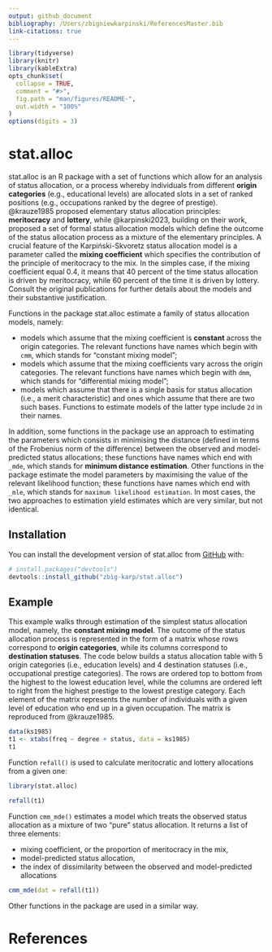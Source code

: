 ```yaml
---
output: github_document
bibliography: /Users/zbigniewkarpinski/ReferencesMaster.bib
link-citations: true
---
```


<!-- README.md is generated from README.Rmd. Please edit that file -->

```r
library(tidyverse)
library(knitr)
library(kableExtra)
opts_chunk$set(
  collapse = TRUE,
  comment = "#>",
  fig.path = "man/figures/README-",
  out.width = "100%"
)
options(digits = 3)
```

# stat.alloc

<!-- badges: start -->

<!-- badges: end -->

stat.alloc is an R package with a set of functions which allow for an analysis of status allocation, or a process whereby individuals from different **origin categories** (e.g., educational levels) are allocated slots in a set of ranked positions (e.g., occupations ranked by the degree of prestige). @krauze1985 proposed elementary status allocation principles: **meritocracy** and **lottery**, while @karpinski2023, building on their work, proposed a set of formal status allocation models which define the outcome of the status allocation process as a mixture of the elementary principles. A crucial feature of the Karpiński-Skvoretz status allocation model is a parameter called the **mixing coefficient** which specifies the contribution of the principle of meritocracy to the mix. In the simples case, if the mixing coefficient equal 0.4, it means that 40 percent of the time status allocation is driven by meritocracy, while 60 percent of the time it is driven by lottery. Consult the original publications for further details about the models and their substantive justification.

Functions in the package stat.alloc estimate a family of status allocation models, namely:

- models which assume that the mixing coefficient is **constant** across the origin categories. The relevant functions have names which begin with `cmm`, which stands for "constant mixing model";
- models which assume that the mixing coefficients vary across the origin categories. The relevant functions have names which begin with `dmm`, which stands for "differential mixing model";
- models which assume that there is a single basis for status allocation (i.e., a merit characteristic) and ones which assume that there are two such bases. Functions to estimate models of the latter type include `2d` in their names.

In addition, some functions in the package use an approach to estimating the parameters which consists in minimising the distance (defined in terms of the Frobenius norm of the difference) between the observed and model-predicted status allocations; these functions have names which end with `_mde`, which stands for **minimum distance estimation**. Other functions in the package estimate the model parameters by maximising the value of the relevant likelihood function; these functions have names which end with `_mle`, which stands for `maximum likelihood estimation`. In most cases, the two approaches to estimation yield estimates which are very similar, but not identical.

## Installation

You can install the development version of stat.alloc from [GitHub](https://github.com/) with:

``` r
# install.packages("devtools")
devtools::install_github("zbig-karp/stat.alloc")
```

## Example

This example walks through estimation of the simplest status allocation model, namely, the **constant mixing model**. The outcome of the status allocation process is represented in the form of a matrix whose rows correspond to **origin categories**, while its columns correspond to **destination statuses**. The code below builds a status allocation table with 5 origin categories (i.e., education levels) and 4 destination statuses (i.e., occupational prestige categories). The rows are ordered top to bottom from the highest to the lowest education level, while the columns are ordered left to right from the highest prestige to the lowest prestige category. Each element of the matrix represents the number of individuals with a given level of education who end up in a given occupation. The matrix is reproduced from @krauze1985.

```r

data(ks1985)
t1 <- xtabs(freq ~ degree + status, data = ks1985)
t1
```

Function `refall()` is used to calculate meritocratic and lottery allocations from a given one:

```r
library(stat.alloc)

refall(t1)
```

Function `cmm_mde()` estimates a model which treats the observed status allocation as a mixture of two "pure" status allocation. It returns a list of three elements:

- mixing coefficient, or the proportion of meritocracy in the mix,
- model-predicted status allocation,
- the index of dissimilarity between the observed and model-predicted allocations

```r
cmm_mde(dat = refall(t1))
```

Other functions in the package are used in a similar way.

# References
